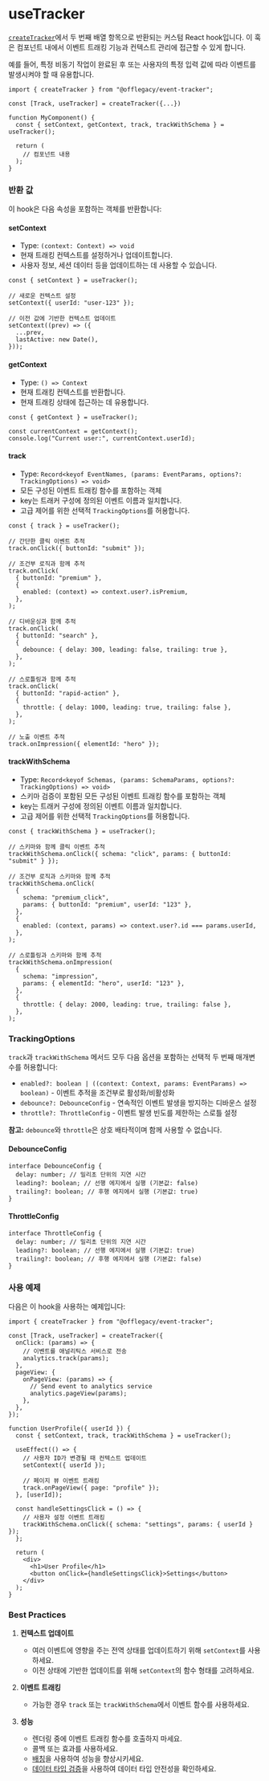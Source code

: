 # useTracker

[`createTracker`](/docs/create-tracker)에서 두 번째 배열 항목으로 반환되는 커스텀 React hook입니다. 이 훅은 컴포넌트 내에서 이벤트 트래킹 기능과 컨텍스트 관리에 접근할 수 있게 합니다.

예를 들어, 특정 비동기 작업이 완료된 후 또는 사용자의 특정 입력 값에 따라 이벤트를 발생시켜야 할 때 유용합니다.

```tsx
import { createTracker } from "@offlegacy/event-tracker";

const [Track, useTracker] = createTracker({...})

function MyComponent() {
  const { setContext, getContext, track, trackWithSchema } = useTracker();

  return (
    // 컴포넌트 내용
  );
}
```

### 반환 값

이 hook은 다음 속성을 포함하는 객체를 반환합니다:

#### setContext

- Type: `(context: Context) => void`
- 현재 트래킹 컨텍스트를 설정하거나 업데이트합니다.
- 사용자 정보, 세션 데이터 등을 업데이트하는 데 사용할 수 있습니다.

```tsx
const { setContext } = useTracker();

// 새로운 컨텍스트 설정
setContext({ userId: "user-123" });

// 이전 값에 기반한 컨텍스트 업데이트
setContext((prev) => ({
  ...prev,
  lastActive: new Date(),
}));
```

#### getContext

- Type: `() => Context`
- 현재 트래킹 컨텍스트를 반환합니다.
- 현재 트래킹 상태에 접근하는 데 유용합니다.

```tsx
const { getContext } = useTracker();

const currentContext = getContext();
console.log("Current user:", currentContext.userId);
```

#### track

- Type: `Record<keyof EventNames, (params: EventParams, options?: TrackingOptions) => void>`
- 모든 구성된 이벤트 트래킹 함수를 포함하는 객체
- key는 트래커 구성에 정의된 이벤트 이름과 일치합니다.
- 고급 제어를 위한 선택적 `TrackingOptions`를 허용합니다.

```tsx
const { track } = useTracker();

// 간단한 클릭 이벤트 추적
track.onClick({ buttonId: "submit" });

// 조건부 로직과 함께 추적
track.onClick(
  { buttonId: "premium" },
  {
    enabled: (context) => context.user?.isPremium,
  },
);

// 디바운싱과 함께 추적
track.onClick(
  { buttonId: "search" },
  {
    debounce: { delay: 300, leading: false, trailing: true },
  },
);

// 스로틀링과 함께 추적
track.onClick(
  { buttonId: "rapid-action" },
  {
    throttle: { delay: 1000, leading: true, trailing: false },
  },
);

// 노출 이벤트 추적
track.onImpression({ elementId: "hero" });
```

#### trackWithSchema

- Type: `Record<keyof Schemas, (params: SchemaParams, options?: TrackingOptions) => void>`
- 스키마 검증이 포함된 모든 구성된 이벤트 트래킹 함수를 포함하는 객체
- key는 트래커 구성에 정의된 이벤트 이름과 일치합니다.
- 고급 제어를 위한 선택적 `TrackingOptions`를 허용합니다.

```tsx
const { trackWithSchema } = useTracker();

// 스키마와 함께 클릭 이벤트 추적
trackWithSchema.onClick({ schema: "click", params: { buttonId: "submit" } });

// 조건부 로직과 스키마와 함께 추적
trackWithSchema.onClick(
  {
    schema: "premium_click",
    params: { buttonId: "premium", userId: "123" },
  },
  {
    enabled: (context, params) => context.user?.id === params.userId,
  },
);

// 스로틀링과 스키마와 함께 추적
trackWithSchema.onImpression(
  {
    schema: "impression",
    params: { elementId: "hero", userId: "123" },
  },
  {
    throttle: { delay: 2000, leading: true, trailing: false },
  },
);
```

### TrackingOptions

`track`과 `trackWithSchema` 메서드 모두 다음 옵션을 포함하는 선택적 두 번째 매개변수를 허용합니다:

- `enabled?: boolean | ((context: Context, params: EventParams) => boolean)` - 이벤트 추적을 조건부로 활성화/비활성화
- `debounce?: DebounceConfig` - 연속적인 이벤트 발생을 방지하는 디바운스 설정
- `throttle?: ThrottleConfig` - 이벤트 발생 빈도를 제한하는 스로틀 설정

**참고:** `debounce`와 `throttle`은 상호 배타적이며 함께 사용할 수 없습니다.

#### DebounceConfig

```tsx
interface DebounceConfig {
  delay: number; // 밀리초 단위의 지연 시간
  leading?: boolean; // 선행 에지에서 실행 (기본값: false)
  trailing?: boolean; // 후행 에지에서 실행 (기본값: true)
}
```

#### ThrottleConfig

```tsx
interface ThrottleConfig {
  delay: number; // 밀리초 단위의 지연 시간
  leading?: boolean; // 선행 에지에서 실행 (기본값: true)
  trailing?: boolean; // 후행 에지에서 실행 (기본값: false)
}
```

### 사용 예제

다음은 이 hook을 사용하는 예제입니다:

```tsx
import { createTracker } from "@offlegacy/event-tracker";

const [Track, useTracker] = createTracker({
  onClick: (params) => {
    // 이벤트를 애널리틱스 서비스로 전송
    analytics.track(params);
  },
  pageView: {
    onPageView: (params) => {
      // Send event to analytics service
      analytics.pageView(params);
    },
  },
});

function UserProfile({ userId }) {
  const { setContext, track, trackWithSchema } = useTracker();

  useEffect(() => {
    // 사용자 ID가 변경될 때 컨텍스트 업데이트
    setContext({ userId });

    // 페이지 뷰 이벤트 트래킹
    track.onPageView({ page: "profile" });
  }, [userId]);

  const handleSettingsClick = () => {
    // 사용자 설정 이벤트 트래킹
    trackWithSchema.onClick({ schema: "settings", params: { userId } });
  };

  return (
    <div>
      <h1>User Profile</h1>
      <button onClick={handleSettingsClick}>Settings</button>
    </div>
  );
}
```

### Best Practices

1. **컨텍스트 업데이트**

   - 여러 이벤트에 영향을 주는 전역 상태를 업데이트하기 위해 `setContext`를 사용하세요.
   - 이전 상태에 기반한 업데이트를 위해 `setContext`의 함수 형태를 고려하세요.

2. **이벤트 트래킹**

   - 가능한 경우 `track` 또는 `trackWithSchema`에서 이벤트 함수를 사용하세요.

3. **성능**

   - 렌더링 중에 이벤트 트래킹 함수를 호출하지 마세요.
   - 콜백 또는 효과를 사용하세요.
   - [배칭](/docs/batching)을 사용하여 성능을 향상시키세요.
   - [데이터 타입 검증](/docs/data-type-validation)을 사용하여 데이터 타입 안전성을 확인하세요.
